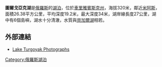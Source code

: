 {{Infobox lake
 | lake_name = 圖爾戈亞克湖<br>Тургояк
 | image_lake = Turgoyak.JPG
 | caption_lake = 
 | image_bathymetry = 
 | caption_bathymetry = 
 | location = [[車里雅賓斯克州|車里雅賓斯克州]]
 | coords = {{coord|55|9|N|60|4|E|type:waterbody_region:RU|display=inline,title}}
 | type = 
 | inflow = 
 | outflow = 
 | catchment = 
 | basin_countries = {{RUS}}
 | length = 6.9 km
 | width = 6.2 km
 | area = 26.38
 | depth = 19.2 m
 | max-depth = 34 m
 | volume = 
 | residence_time = 
 | shore = 27
 | elevation = 320
 | islands = 6
 | sections = 1
 | cities = 2
 | frozen = 0
}}

'''圖爾戈亞克湖'''是[[俄羅斯|俄羅斯]]的[[湖泊|湖泊]]，位於[[車里雅賓斯克州|車里雅賓斯克州]]，海拔320米，鄰近[[米阿斯|米阿斯]]，面積26.38平方公里，平均深度19.2米，最大深度34米，湖岸線長度27公里，湖中有6個島嶼，湖水十分清澈，水質與[[貝加爾湖|貝加爾湖]]相若。


==外部連結==
* [http://www.turgoyak.com Lake Turgoyak Photographs] {{Wayback|url=http://www.turgoyak.com/ |date=20200703005313 }}

[[Category:俄羅斯湖泊|Category:俄羅斯湖泊]]

{{Russia-geo-stub}}